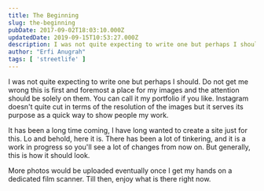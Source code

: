 ```yaml
---
title: The Beginning
slug: the-beginning
pubDate: 2017-09-02T18:03:10.000Z
updatedDate: 2019-09-15T10:53:27.000Z
description: I was not quite expecting to write one but perhaps I should. Do not get me wrong this is first and foremost a place for my images and the attention should be solely on them. You can call it my portfolio if you like. Instagram doesn't quite cut in terms of the resolution of the images but it serves its purpose as a quick way to show people my work.
author: "Erfi Anugrah"
tags: [ 'streetlife' ]
---
```


I was not quite expecting to write one but perhaps I should. Do not get me wrong this is first and foremost a place for my images and the attention should be solely on them. You can call it my portfolio if you like. Instagram doesn't quite cut in terms of the resolution of the images but it serves its purpose as a quick way to show people my work.

It has been a long time coming, I have long wanted to create a site just for this. Lo and behold, here it is. There has been a lot of tinkering, and it is a work in progress so you'll see a lot of changes from now on. But generally, this is how it should look.

More photos would be uploaded eventually once I get my hands on a dedicated film scanner. Till then, enjoy what is there right now.
